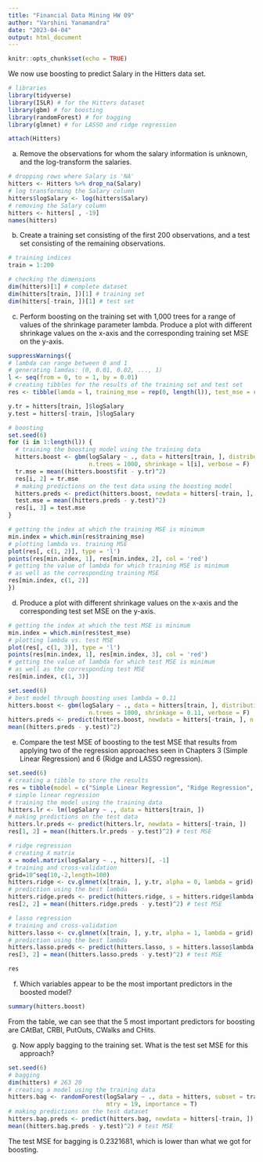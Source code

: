```yaml
---
title: "Financial Data Mining HW 09"
author: "Varshini Yanamandra"
date: "2023-04-04"
output: html_document
---
```


```r
knitr::opts_chunk$set(echo = TRUE)
```

We now use boosting to predict Salary in the Hitters data set.

```r
# libraries
library(tidyverse)
library(ISLR) # for the Hitters dataset
library(gbm) # for boosting
library(randomForest) # for bagging
library(glmnet) # for LASSO and ridge regression

attach(Hitters)
```

(a) Remove the observations for whom the salary information is unknown, and the log-transform the salaries.

```r
# dropping rows where Salary is 'NA'
hitters <- Hitters %>% drop_na(Salary)
# log transforming the Salary column
hitters$logSalary <- log(hitters$Salary)
# removing the Salary column
hitters <- hitters[ , -19]
names(hitters)
```

(b) Create a training set consisting of the first 200 observations, and a test set consisting of the remaining observations.

```r
# training indices
train = 1:200

# checking the dimensions
dim(hitters)[1] # complete dataset
dim(hitters[train, ])[1] # training set
dim(hitters[-train, ])[1] # test set
```

(c) Perform boosting on the training set with 1,000 trees for a range of values of the shrinkage parameter lambda. Produce a plot with different shrinkage values on the x-axis and the corresponding training set MSE on the y-axis.

```r
suppressWarnings({
# lambda can range between 0 and 1
# generating lamdas: (0, 0.01, 0.02, ..., 1)
l <- seq(from = 0, to = 1, by = 0.01)
# creating tibbles for the results of the training set and test set
res <- tibble(lamda = l, training_mse = rep(0, length(l)), test_mse = rep(0, length(l)))

y.tr = hitters[train, ]$logSalary
y.test = hitters[-train, ]$logSalary

# boosting
set.seed(6)
for (i in 1:length(l)) {
  # training the boosting model using the training data
  hitters.boost <- gbm(logSalary ~ ., data = hitters[train, ], distribution = "gaussian", 
                       n.trees = 1000, shrinkage = l[i], verbose = F)
  tr.mse = mean((hitters.boost$fit - y.tr)^2)
  res[i, 2] = tr.mse
  # making predictions on the test data using the boosting model
  hitters.preds <- predict(hitters.boost, newdata = hitters[-train, ], n.trees = 1000)
  test.mse = mean((hitters.preds - y.test)^2)
  res[i, 3] = test.mse
}

# getting the index at which the training MSE is minimum
min.index = which.min(res$training_mse)
# plotting lambda vs. training MSE
plot(res[, c(1, 2)], type = 'l')
points(res[min.index, 1], res[min.index, 2], col = 'red')
# getting the value of lambda for which training MSE is minimum
# as well as the corresponding training MSE
res[min.index, c(1, 2)]
})
```

(d) Produce a plot with different shrinkage values on the x-axis and the corresponding test set MSE on the y-axis.

```r
# getting the index at which the test MSE is minimum
min.index = which.min(res$test_mse)
# plotting lambda vs. test MSE
plot(res[, c(1, 3)], type = 'l')
points(res[min.index, 1], res[min.index, 3], col = 'red')
# getting the value of lambda for which test MSE is minimum
# as well as the corresponding test MSE
res[min.index, c(1, 3)]
```

```r
set.seed(6)
# best model through boosting uses lambda = 0.11
hitters.boost <- gbm(logSalary ~ ., data = hitters[train, ], distribution = "gaussian", 
                       n.trees = 1000, shrinkage = 0.11, verbose = F)
hitters.preds <- predict(hitters.boost, newdata = hitters[-train, ], n.trees = 1000)
mean((hitters.preds - y.test)^2)
```

(e) Compare the test MSE of boosting to the test MSE that results from applying two of the regression approaches seen in Chapters 3 (Simple Linear Regression) and 6 (Ridge and LASSO regression).

```r
set.seed(6)
# creating a tibble to store the results
res = tibble(model = c("Simple Linear Regression", "Ridge Regression", "LASSO Regression"), test_MSE = rep(0, 3))
# simple linear regression
# training the model using the training data
hitters.lr <- lm(logSalary ~ ., data = hitters[train, ])
# making predictions on the test data
hitters.lr.preds <- predict(hitters.lr, newdata = hitters[-train, ])
res[1, 2] = mean((hitters.lr.preds - y.test)^2) # test MSE

# ridge regression
# creating X matrix
x = model.matrix(logSalary ~ ., hitters)[, -1]
# training and cross-validation
grid=10^seq(10,-2,length=100)
hitters.ridge <- cv.glmnet(x[train, ], y.tr, alpha = 0, lambda = grid)
# prediction using the best lambda
hitters.ridge.preds <- predict(hitters.ridge, s = hitters.ridge$lambda.min, newx = x[-train, ])
res[2, 2] = mean((hitters.ridge.preds - y.test)^2) # test MSE

# lasso regression
# training and cross-validation
hitters.lasso <- cv.glmnet(x[train, ], y.tr, alpha = 1, lambda = grid)
# prediction using the best lambda
hitters.lasso.preds <- predict(hitters.lasso, s = hitters.lasso$lambda.min, newx = x[-train, ])
res[3, 2] = mean((hitters.lasso.preds - y.test)^2) # test MSE

res
```

(f) Which variables appear to be the most important predictors in the boosted model?

```r
summary(hitters.boost)
```

From the table, we can see that the 5 most important predictors for boosting are CAtBat, CRBI, PutOuts, CWalks and CHits.

(g) Now apply bagging to the training set. What is the test set MSE for this approach?

```r
set.seed(6)
# bagging
dim(hitters) # 263 20
# creating a model using the training data
hitters.bag <- randomForest(logSalary ~ ., data = hitters, subset = train, 
                            mtry = 19, importance = T)
# making predictions on the test dataset
hitters.bag.preds <- predict(hitters.bag, newdata = hitters[-train, ])
mean((hitters.bag.preds - y.test)^2) # test MSE
```

The test MSE for bagging is 0.2321681, which is lower than what we got for boosting.
